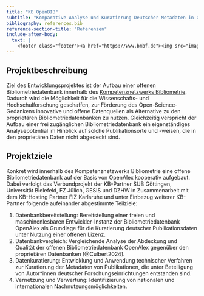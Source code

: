 ```yaml
---
title: "KB OpenBIB"
subtitle: "Komparative Analyse und Kuratierung Deutscher Metadaten in Offenen Bibliometriedaten"
bibliography: references.bib
reference-section-title: "Referenzen"
include-after-body:
  text: |
    <footer class="footer"><a href="https://www.bmbf.de"><img src="images/BMBF_logo_de.png" alt="BMBF Logo" style="height: 12em;margin-left: 70px;margin-bottom: 70px;"></a></footer>
---
```


## Projektbeschreibung

Ziel des Entwicklungsprojektes ist der Aufbau einer offenen Bibliometriedatenbank innerhalb des [Kompetenznetzwerks Bibliometrie](https://bibliometrie.info/). Dadurch wird die Möglichkeit für die Wissenschafts- und Hochschulforschung geschaffen, zur Förderung des Open-Science-Gedankens innovative und offene Datenquellen als Alternative zu den proprietären Bibliometriedatenbanken zu nutzen. Gleichzeitig verspricht der Aufbau einer frei zugänglichen Bibliometriedatenbank ein eigenständiges Analysepotential im Hinblick auf solche Publikationsorte und -weisen, die in den proprietären Daten nicht abgedeckt sind.

## Projektziele

Konkret wird innerhalb des Kompetenznetzwerks Bibliometrie eine offene Bibliometriedatenbank auf der Basis von OpenAlex kooperativ aufgebaut. Dabei verfolgt das Verbundprojekt der KB-Partner SUB Göttingen, Universität Bielefeld, FZ Jülich, GESIS und DZHW in Zusammenarbeit mit dem KB-Hosting Partner FIZ Karlsruhe und unter Einbezug weiterer KB-Partner folgende aufeinander abgestimmte Teilziele:

1. Datenbankbereitstellung: Bereitstellung einer freien und maschinenlesbaren Entwickler-Instanz der Bibliometriedatenbank OpenAlex als Grundlage für die Kuratierung deutscher Publikationsdaten unter Nutzung einer offenen Lizenz.
2. Datenbankvergleich: Vergleichende Analyse der Abdeckung und Qualität der offenen Bibliometriedatenbank OpenAlex gegenüber den proprietären Datenbanken [@Culbert2024].
3. Datenkuratierung: Entwicklung und Anwendung technischer Verfahren zur Kuratierung der Metadaten von Publikationen, die unter Beteiligung von Autor*innen deutscher Forschungseinrichtungen entstanden sind.
4. Vernetzung und Verwertung: Identifizierung von nationalen und internationalen Nachnutzungsmöglichkeiten.
